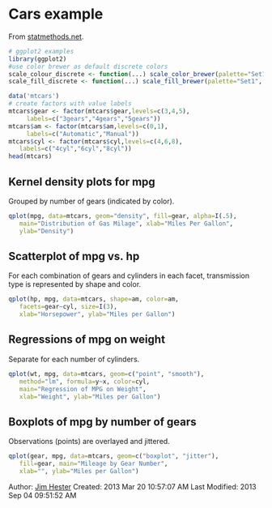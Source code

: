 <!--
%\VignetteEngine{knitr}
%\VignetteIndexEntry{Cars example}
%\VignetteDepends{ggplot2}
-->
# Cars example #
From [statmethods.net](http://www.statmethods.net/advgraphs/ggplot2.html).

```r
# ggplot2 examples
library(ggplot2)
#use color brewer as default discrete colors
scale_colour_discrete <- function(...) scale_color_brewer(palette="Set1", ...)
scale_fill_discrete <- function(...) scale_fill_brewer(palette="Set1", ...)

data('mtcars')
# create factors with value labels
mtcars$gear <- factor(mtcars$gear,levels=c(3,4,5),
     labels=c("3gears","4gears","5gears"))
mtcars$am <- factor(mtcars$am,levels=c(0,1),
     labels=c("Automatic","Manual"))
mtcars$cyl <- factor(mtcars$cyl,levels=c(4,6,8),
   labels=c("4cyl","6cyl","8cyl"))
head(mtcars)
```
##  Kernel density plots for mpg ##
Grouped by number of gears (indicated by color).
```r
qplot(mpg, data=mtcars, geom="density", fill=gear, alpha=I(.5),
   main="Distribution of Gas Milage", xlab="Miles Per Gallon",
   ylab="Density")
```
## Scatterplot of mpg vs. hp ##
For each combination of gears and cylinders in each facet, transmission type is represented by shape and color.
```r
qplot(hp, mpg, data=mtcars, shape=am, color=am,
   facets=gear~cyl, size=I(3),
   xlab="Horsepower", ylab="Miles per Gallon")
```

## Regressions of mpg on weight ##
Separate for each number of cylinders.
```r
qplot(wt, mpg, data=mtcars, geom=c("point", "smooth"),
   method="lm", formula=y~x, color=cyl,
   main="Regression of MPG on Weight",
   xlab="Weight", ylab="Miles per Gallon")
```

## Boxplots of mpg by number of gears ##
Observations (points) are overlayed and jittered.
```r
qplot(gear, mpg, data=mtcars, geom=c("boxplot", "jitter"),
   fill=gear, main="Mileage by Gear Number",
   xlab="", ylab="Miles per Gallon")
```

Author: [Jim Hester](http://jimhester.com)
Created: 2013 Mar 20 10:57:07 AM
Last Modified: 2013 Sep 04 09:51:52 AM
